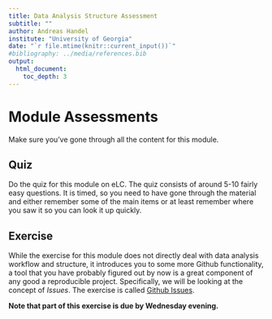 ```yaml
---
title: Data Analysis Structure Assessment
subtitle: ""
author: Andreas Handel
institute: "University of Georgia"
date: "`r file.mtime(knitr::current_input())`"
#bibliography: ../media/references.bib
output: 
  html_document:
    toc_depth: 3
---
```




# Module Assessments

Make sure you've gone through all the content for this module.

## Quiz

Do the quiz for this module on eLC. The quiz consists of around 5-10 fairly easy questions. It is timed, so you need to have gone through the material and either remember some of the main items or at least remember where you saw it so you can look it up quickly.


## Exercise

While the exercise for this module does not directly deal with data analysis workflow and structure, it introduces you to some more Github functionality, a tool that you have probably figured out by now is a great component of any good a reproducible project. Specifically, we will be looking at the concept of _Issues_. The exercise is called [Github Issues](./Exercise_Github_Issues.html).

**Note that part of this exercise is due by Wednesday evening.**